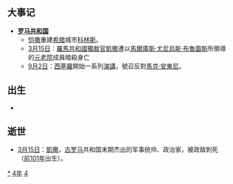 {{yearTOC|-44|西汉'''[[初元|初元]]五年'''}}

== 大事记 ==
* '''[[罗马共和国|罗马共和国]]'''
**[[恺撒|恺撒]]重建[[希腊|希腊]]城市[[科林斯|科林斯]]。
**[[3月15日|3月15日]]：[[羅馬共和國|羅馬共和國]][[獨裁官|獨裁官]][[凱撒|凱撒]]遭以[[馬爾庫斯·尤尼烏斯·布魯圖斯|馬爾庫斯·尤尼烏斯·布魯圖斯]]所領導的[[元老院|元老院]]成員暗殺身亡
**[[9月2日|9月2日]]：[[西塞羅|西塞羅]]開始一系列[[演講|演講]]，號召反對[[馬克·安東尼|馬克·安東尼]]。

== 出生 ==
*

== 逝世 ==
{{Wikisource year mention}}
* [[3月15日|3月15日]]：[[凱撒|凱撒]]，[[古罗马|古罗马]]共和国末期杰出的军事统帅、政治家，被政敌刺死（[[前101年|前101年]]出生）。

[[Category:前44年|*]]
[[Category:前40年代|4年]]
[[Category:前1世纪各年|4]]
